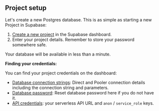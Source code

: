 ## Project setup

Let's create a new Postgres database. This is as simple as starting a new Project in Supabase:

1. [Create a new project](https://database.new/) in the Supabase dashboard.
1. Enter your project details. Remember to store your password somewhere safe.

Your database will be available in less than a minute.

**Finding your credentials:**

You can find your project credentials on the dashboard:

- [Database connection strings](/dashboard/project/_/settings/api?showConnect=true): Direct and Pooler connection details including the connection string and parameters.
- [Database password](/dashboard/project/_/database/settings): Reset database password here if you do not have it.
- [API credentials](/dashboard/project/_/settings/api): your serverless API URL and `anon` / `service_role` keys.
